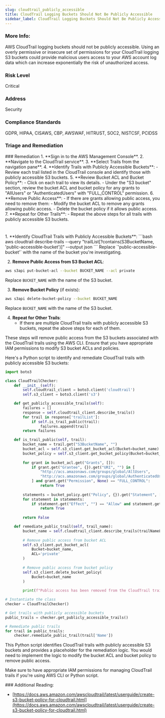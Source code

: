 ```yaml
---
slug: cloudtrail_publicly_accessible
title: CloudTrail Logging Buckets Should Not Be Publicly Accessible
sidebar_label: CloudTrail Logging Buckets Should Not Be Publicly Accessible
---
```


### More Info:

AWS CloudTrail logging buckets should not be publicly accessible. Using an overly permissive or insecure set of permissions for your CloudTrail logging S3 buckets could provide malicious users access to your AWS account log data which can increase exponentially the risk of unauthorized access.

### Risk Level

Critical

### Address

Security

### Compliance Standards

GDPR, HIPAA, CISAWS, CBP, AWSWAF, HITRUST, SOC2, NISTCSF, PCIDSS


### Triage and Remediation
<Tabs>
<Tab title='Remediation'>
### Remediation

<AccordionGroup>
<Accordion title='Using Console' defaultOpen='true'>
1. **Sign in to the AWS Management Console**.
2. **Navigate to the CloudTrail service**.
3. **Select Trails from the navigation pane**.
4. **Identify Trails with Publicly Accessible Buckets**:
   - Review each trail listed in the CloudTrail console and identify those with publicly accessible S3 buckets.
5. **Review Bucket ACL and Bucket Policy**:
   - Click on each trail to view its details.
   - Under the "S3 bucket" section, review the bucket ACL and bucket policy for any grants to "AllUsers" or "AuthenticatedUsers" with "FULL_CONTROL" permission.
6. **Remove Public Access**:
   - If there are grants allowing public access, you need to remove them:
     - Modify the bucket ACL to remove any grants allowing public access.
     - Delete the bucket policy if it allows public access.
7. **Repeat for Other Trails**:
   - Repeat the above steps for all trails with publicly accessible S3 buckets.

#
</Accordion>

<Accordion title='Using CLI'>
1. **Identify CloudTrail Trails with Publicly Accessible Buckets**:
```bash
aws cloudtrail describe-trails --query "trailList[?contains(S3BucketName, 'public-accessible-bucket')]" --output json
```
Replace `'public-accessible-bucket'` with the name of the bucket you're investigating.

2. **Remove Public Access from S3 Bucket ACL**:
```bash
aws s3api put-bucket-acl --bucket BUCKET_NAME --acl private
```
Replace `BUCKET_NAME` with the name of the S3 bucket.

3. **Remove Bucket Policy** (if exists):
```bash
aws s3api delete-bucket-policy --bucket BUCKET_NAME
```
Replace `BUCKET_NAME` with the name of the S3 bucket.

4. **Repeat for Other Trails**:
   - If there are multiple CloudTrail trails with publicly accessible S3 buckets, repeat the above steps for each of them.

These steps will remove public access from the S3 buckets associated with the CloudTrail trails using the AWS CLI. Ensure that you have appropriate IAM permissions to modify S3 bucket ACLs and policies.
</Accordion>

<Accordion title='Using Python'>
Here's a Python script to identify and remediate CloudTrail trails with publicly accessible S3 buckets:

```python
import boto3

class CloudTrailChecker:
    def __init__(self):
        self.cloudtrail_client = boto3.client('cloudtrail')
        self.s3_client = boto3.client('s3')

    def get_publicly_accessible_trails(self):
        failures = []
        response = self.cloudtrail_client.describe_trails()
        for trail in response['trailList']:
            if self.is_trail_public(trail):
                failures.append(trail)
        return failures

    def is_trail_public(self, trail):
        bucket_name = trail.get("S3BucketName", "")
        bucket_acl = self.s3_client.get_bucket_acl(Bucket=bucket_name)
        bucket_policy = self.s3_client.get_bucket_policy(Bucket=bucket_name)
        
        for grant in bucket_acl.get("Grants", []):
            if grant.get("Grantee", {}).get("URI", "") in [
                "http://acs.amazonaws.com/groups/global/AllUsers",
                "http://acs.amazonaws.com/groups/global/AuthenticatedUsers",
            ] and grant.get("Permission", None) == "FULL_CONTROL":
                return True
        
        statements = bucket_policy.get("Policy", {}).get("Statement", [])
        for statement in statements:
            if statement.get("Effect", "") == "Allow" and statement.get("Principal", "") == "*":
                return True
        
        return False

    def remediate_public_trail(self, trail_name):
        bucket_name = self.cloudtrail_client.describe_trails(trailNameList=[trail_name])['trailList'][0]['S3BucketName']
        
        # Remove public access from bucket ACL
        self.s3_client.put_bucket_acl(
            Bucket=bucket_name,
            ACL='private'
        )
        
        # Remove public access from bucket policy
        self.s3_client.delete_bucket_policy(
            Bucket=bucket_name
        )
        
        print(f"Public access has been removed from the CloudTrail trail {trail_name}.")

# Instantiate the class
checker = CloudTrailChecker()

# Get trails with publicly accessible buckets
public_trails = checker.get_publicly_accessible_trails()

# Remediate public trails
for trail in public_trails:
    checker.remediate_public_trail(trail['Name'])
```

This Python script identifies CloudTrail trails with publicly accessible S3 buckets and provides a placeholder for the remediation logic. You would need to implement the logic to modify the bucket ACL and bucket policy to remove public access.

Make sure to have appropriate IAM permissions for managing CloudTrail trails if you're using AWS CLI or Python script.
</Accordion>

</AccordionGroup>
</Tab>
</Tabs>
### Additional Reading:

- [https://docs.aws.amazon.com/awscloudtrail/latest/userguide/create-s3-bucket-policy-for-cloudtrail.html](https://docs.aws.amazon.com/awscloudtrail/latest/userguide/create-s3-bucket-policy-for-cloudtrail.html) 


